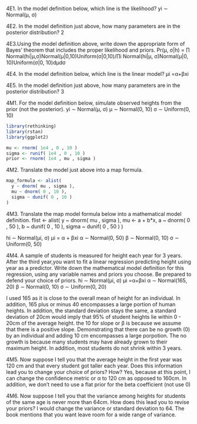 4E1. In the model definition below, which line is the likelihood? 
yi ∼ Normal(μ, σ)

4E2. In the model definition just above, how many parameters are in the posterior distribution?
2

4E3.Using the model definition above, write down the appropriate form of Bayes’ theorem that
includes the proper likelihood and priors.
Pr(μ, σ|h) = ∏ Normal(hi|μ,σ)Normal(μ|0,10)Uniform(σ|0,10)/∏i Normal(hi|μ, σ)Normal(μ|0, 10)Uniform(σ|0, 10)dμdσ

4E4. In the model definition below, which line is the linear model?
μi =α+βxi

4E5. In the model definition just above, how many parameters are in the posterior distribution?
3

4M1. For the model definition below, simulate observed heights from the prior (not the posterior). 
yi ∼ Normal(μ, σ)
μ ∼ Normal(0, 10) 
σ ∼ Uniform(0, 10)

```r
library(rethinking)
library(rstan)
library(ggplot2)

mu <- rnorm( 1e4 , 0 , 10 )
sigma <- runif( 1e4 , 0 , 10 )
prior <- rnorm( 1e4 , mu , sigma )
```


4M2. Translate the model just above into a map formula.
```r
map_formula <- alist(
  y ~ dnorm( mu , sigma ),
  mu ~ dnorm( 0 , 10 ),
  sigma ~ dunif( 0 , 10 )
)
```


4M3. Translate the map model formula below into a mathematical model definition.
flist <- alist(
    y ~ dnorm( mu , sigma ),
    mu <- a + b*x,
    a ~ dnorm( 0 , 50 ),
    b ~ dunif( 0 , 10 ),
    sigma ~ dunif( 0 , 50 )
)

hi ∼ Normal(μi, σ)
μi = α + βxi
α ∼ Normal(0, 50) 
β ∼ Normal(0, 10)
σ ∼ Uniform(0, 50)

4M4. A sample of students is measured for height each year for 3 years. After the third year,you want to fit a linear regression predicting height using year as a predictor. Write down the mathematical model definition for this regression, using any variable names and priors you choose. Be prepared to defend your choice of priors.
hi ∼ Normal(μi, σ)
μi =α+βxi
α ∼ Normal(165, 20)
β ∼ Normal(0, 10)
σ ∼ Uniform(0, 20)

I used 165 as it is close to the overall mean of height for an individual. In addition, 165 plus or minus 40 encompasses a large portion of human heights. In addition, the standard deviation stays the same, a standard deviation of 20cm would imply that 95% of student heights lie within 0 - 20cm of the average height. the 10 for slope or β  is because we assume that there is a positive slope. Demonstrating that there can be no growth (0) by an individual and adding 10 cm encompasses a large porpotion. The no growth is because many students may have already grown to their maximum height. In addition, most students do not shrink within 3 years.

4M5. Now suppose I tell you that the average height in the first year was 120 cm and that every student got taller each year. Does this information lead you to change your choice of priors? How?
Yes, because at this point, I can  change the confidence metric or α to 120 cm as opposed to 160cm. In addition, we don't need to use a flat prior for the beta coefficient (not use 0)


4M6. Now suppose I tell you that the variance among heights for students of the same age is never more than 64cm. How does this lead you to revise your priors?
I would change the variance or standard deviation to 64. The book mentions that you want leave room for a wide range of variance.






